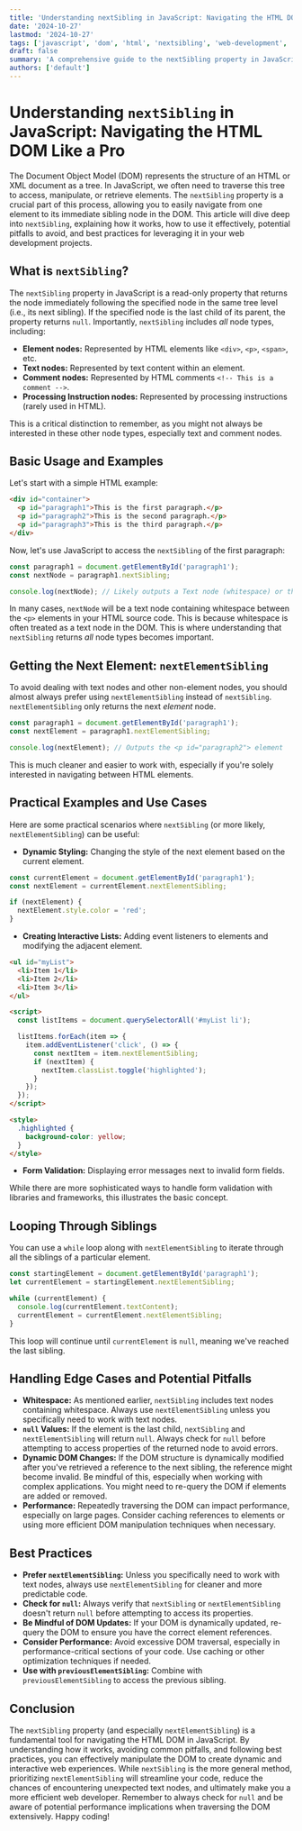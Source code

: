 ```yaml
---
title: 'Understanding nextSibling in JavaScript: Navigating the HTML DOM Like a Pro'
date: '2024-10-27'
lastmod: '2024-10-27'
tags: ['javascript', 'dom', 'html', 'nextsibling', 'web-development', 'web-performance']
draft: false
summary: 'A comprehensive guide to the nextSibling property in JavaScript, explaining how to use it effectively to navigate the HTML DOM, along with code examples and best practices for web development.'
authors: ['default']
---
```


# Understanding `nextSibling` in JavaScript: Navigating the HTML DOM Like a Pro

The Document Object Model (DOM) represents the structure of an HTML or XML document as a tree. In JavaScript, we often need to traverse this tree to access, manipulate, or retrieve elements. The `nextSibling` property is a crucial part of this process, allowing you to easily navigate from one element to its immediate sibling node in the DOM. This article will dive deep into `nextSibling`, explaining how it works, how to use it effectively, potential pitfalls to avoid, and best practices for leveraging it in your web development projects.

## What is `nextSibling`?

The `nextSibling` property in JavaScript is a read-only property that returns the node immediately following the specified node in the same tree level (i.e., its next sibling).  If the specified node is the last child of its parent, the property returns `null`. Importantly, `nextSibling` includes *all* node types, including:

*   **Element nodes:** Represented by HTML elements like `<div>`, `<p>`, `<span>`, etc.
*   **Text nodes:** Represented by text content within an element.
*   **Comment nodes:** Represented by HTML comments `<!-- This is a comment -->`.
*   **Processing Instruction nodes:** Represented by processing instructions (rarely used in HTML).

This is a critical distinction to remember, as you might not always be interested in these other node types, especially text and comment nodes.

## Basic Usage and Examples

Let's start with a simple HTML example:

```html
<div id="container">
  <p id="paragraph1">This is the first paragraph.</p>
  <p id="paragraph2">This is the second paragraph.</p>
  <p id="paragraph3">This is the third paragraph.</p>
</div>
```

Now, let's use JavaScript to access the `nextSibling` of the first paragraph:

```javascript
const paragraph1 = document.getElementById('paragraph1');
const nextNode = paragraph1.nextSibling;

console.log(nextNode); // Likely outputs a Text node (whitespace) or the paragraph2 element
```

In many cases, `nextNode` will be a text node containing whitespace between the `<p>` elements in your HTML source code. This is because whitespace is often treated as a text node in the DOM.  This is where understanding that `nextSibling` returns *all* node types becomes important.

## Getting the Next Element: `nextElementSibling`

To avoid dealing with text nodes and other non-element nodes, you should almost always prefer using `nextElementSibling` instead of `nextSibling`. `nextElementSibling` only returns the next *element* node.

```javascript
const paragraph1 = document.getElementById('paragraph1');
const nextElement = paragraph1.nextElementSibling;

console.log(nextElement); // Outputs the <p id="paragraph2"> element
```

This is much cleaner and easier to work with, especially if you're solely interested in navigating between HTML elements.

## Practical Examples and Use Cases

Here are some practical scenarios where `nextSibling` (or more likely, `nextElementSibling`) can be useful:

*   **Dynamic Styling:** Changing the style of the next element based on the current element.

```javascript
const currentElement = document.getElementById('paragraph1');
const nextElement = currentElement.nextElementSibling;

if (nextElement) {
  nextElement.style.color = 'red';
}
```

*   **Creating Interactive Lists:**  Adding event listeners to elements and modifying the adjacent element.

```html
<ul id="myList">
  <li>Item 1</li>
  <li>Item 2</li>
  <li>Item 3</li>
</ul>

<script>
  const listItems = document.querySelectorAll('#myList li');

  listItems.forEach(item => {
    item.addEventListener('click', () => {
      const nextItem = item.nextElementSibling;
      if (nextItem) {
        nextItem.classList.toggle('highlighted');
      }
    });
  });
</script>

<style>
  .highlighted {
    background-color: yellow;
  }
</style>
```

*   **Form Validation:** Displaying error messages next to invalid form fields.

While there are more sophisticated ways to handle form validation with libraries and frameworks, this illustrates the basic concept.

## Looping Through Siblings

You can use a `while` loop along with `nextElementSibling` to iterate through all the siblings of a particular element.

```javascript
const startingElement = document.getElementById('paragraph1');
let currentElement = startingElement.nextElementSibling;

while (currentElement) {
  console.log(currentElement.textContent);
  currentElement = currentElement.nextElementSibling;
}
```

This loop will continue until `currentElement` is `null`, meaning we've reached the last sibling.

## Handling Edge Cases and Potential Pitfalls

*   **Whitespace:** As mentioned earlier, `nextSibling` includes text nodes containing whitespace. Always use `nextElementSibling` unless you specifically need to work with text nodes.
*   **`null` Values:** If the element is the last child, `nextSibling` and `nextElementSibling` will return `null`. Always check for `null` before attempting to access properties of the returned node to avoid errors.
*   **Dynamic DOM Changes:**  If the DOM structure is dynamically modified after you've retrieved a reference to the next sibling, the reference might become invalid.  Be mindful of this, especially when working with complex applications.  You might need to re-query the DOM if elements are added or removed.
*   **Performance:**  Repeatedly traversing the DOM can impact performance, especially on large pages. Consider caching references to elements or using more efficient DOM manipulation techniques when necessary.

## Best Practices

*   **Prefer `nextElementSibling`:**  Unless you specifically need to work with text nodes, always use `nextElementSibling` for cleaner and more predictable code.
*   **Check for `null`:**  Always verify that `nextSibling` or `nextElementSibling` doesn't return `null` before attempting to access its properties.
*   **Be Mindful of DOM Updates:**  If your DOM is dynamically updated, re-query the DOM to ensure you have the correct element references.
*   **Consider Performance:**  Avoid excessive DOM traversal, especially in performance-critical sections of your code. Use caching or other optimization techniques if needed.
*   **Use with `previousElementSibling`:** Combine with `previousElementSibling` to access the previous sibling.

## Conclusion

The `nextSibling` property (and especially `nextElementSibling`) is a fundamental tool for navigating the HTML DOM in JavaScript. By understanding how it works, avoiding common pitfalls, and following best practices, you can effectively manipulate the DOM to create dynamic and interactive web experiences. While `nextSibling` is the more general method, prioritizing `nextElementSibling` will streamline your code, reduce the chances of encountering unexpected text nodes, and ultimately make you a more efficient web developer. Remember to always check for `null` and be aware of potential performance implications when traversing the DOM extensively. Happy coding!